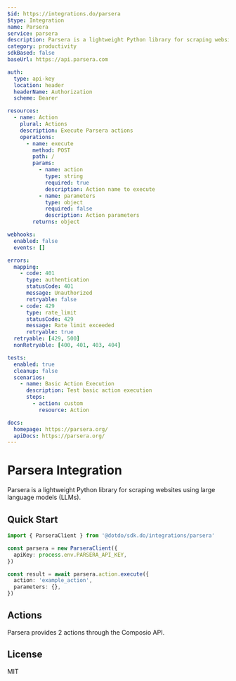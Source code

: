 ```yaml
---
$id: https://integrations.do/parsera
$type: Integration
name: Parsera
service: parsera
description: Parsera is a lightweight Python library for scraping websites using large language models (LLMs).
category: productivity
sdkBased: false
baseUrl: https://api.parsera.com

auth:
  type: api-key
  location: header
  headerName: Authorization
  scheme: Bearer

resources:
  - name: Action
    plural: Actions
    description: Execute Parsera actions
    operations:
      - name: execute
        method: POST
        path: /
        params:
          - name: action
            type: string
            required: true
            description: Action name to execute
          - name: parameters
            type: object
            required: false
            description: Action parameters
        returns: object

webhooks:
  enabled: false
  events: []

errors:
  mapping:
    - code: 401
      type: authentication
      statusCode: 401
      message: Unauthorized
      retryable: false
    - code: 429
      type: rate_limit
      statusCode: 429
      message: Rate limit exceeded
      retryable: true
  retryable: [429, 500]
  nonRetryable: [400, 401, 403, 404]

tests:
  enabled: true
  cleanup: false
  scenarios:
    - name: Basic Action Execution
      description: Test basic action execution
      steps:
        - action: custom
          resource: Action

docs:
  homepage: https://parsera.org/
  apiDocs: https://parsera.org/
---
```


# Parsera Integration

Parsera is a lightweight Python library for scraping websites using large language models (LLMs).

## Quick Start

```typescript
import { ParseraClient } from '@dotdo/sdk.do/integrations/parsera'

const parsera = new ParseraClient({
  apiKey: process.env.PARSERA_API_KEY,
})

const result = await parsera.action.execute({
  action: 'example_action',
  parameters: {},
})
```

## Actions

Parsera provides 2 actions through the Composio API.

## License

MIT
